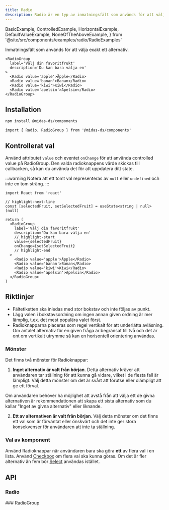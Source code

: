 ```yaml
---
title: Radio
description: Radio är en typ av inmatningsfält som används för att välja ett alternativ från en uppsättning alternativ
---
```


  BasicExample,
  ControlledExample,
  HorizontalExample,
  DefaultValueExample,
  NoneOfTheAboveExample,
} from '@site/src/components/examples/radio/RadioExamples'

<ComponentHeader
  name='Radio'
  friendlyName='Radioknappar'
  overrideHeadlessLink='https://react-spectrum.adobe.com/react-aria/RadioGroup.html'
/>

Inmatningsfält som används för att välja exakt ett alternativ.

```tsx
<RadioGroup
  label='Välj din favoritfrukt'
  description='Du kan bara välja en'
>
  <Radio value='apple'>Äpple</Radio>
  <Radio value='banan'>Banan</Radio>
  <Radio value='kiwi'>Kiwi</Radio>
  <Radio value='apelsin'>Apelsin</Radio>
</RadioGroup>
```

<div className='card'>
  <BasicExample />
</div>

## Installation

```bash npm2yarn
npm install @midas-ds/components
```

```tsx
import { Radio, RadioGroup } from '@midas-ds/components'
```

## Kontrollerat val

Använd attributet `value` och eventet `onChange` för att använda controlled value på RadioGroup.
Den valda radioknappens värde skickas till callbacken, så kan du använda det för att uppdatera ditt state.

:::warning
Notera att ett tomt val representeras av `null` eller `undefined` och inte en tom sträng.
:::

```tsx
import React from 'react'
```

```tsx
// highlight-next-line
const [selectedFruit, setSelectedFruit] = useState<string | null>(null)

return (
  <RadioGroup
    label='Välj din favoritfrukt'
    description='Du kan bara välja en'
    // highlight-start
    value={selectedFruit}
    onChange={setSelectedFruit}
    // highlight-end
  >
    <Radio value='apple'>Äpple</Radio>
    <Radio value='banan'>Banan</Radio>
    <Radio value='kiwi'>Kiwi</Radio>
    <Radio value='apelsin'>Apelsin</Radio>
  </RadioGroup>
)
```

<div className='card'>
  <ControlledExample />
</div>

## Riktlinjer

- Fältetiketten ska inledas med stor bokstav och inte följas av punkt.
- Lägg valen i bokstavsordning om ingen annan given ordning är mer lämplig, t.ex. det mest populära valet först.
- Radioknapparna placeras som regel vertikalt för att underlätta avläsning. Om antalet alternativ för en given fråga är
  begränsat till två och det är ont om vertikalt utrymme så kan en horisontell orientering användas.

<div className='card'>
  <HorizontalExample />
</div>

### Mönster

Det finns två mönster för Radioknappar:

1. **Inget alternativ är valt från början**. Detta alternativ kräver att användaren tar ställning för att kunna gå vidare, vilket i de flesta fall är lämpligt. Välj detta mönster om det är svårt att förutse eller olämpligt att ge ett förval.

<div className='card'>
  <BasicExample />
</div>

Om användaren behöver ha möjlighet att avstå från att välja ett de givna alternativen är rekommendationen att skapa ett sista alternativ som du kallar "Inget av givna alternativ" eller liknande.

<div className='card'>
  <NoneOfTheAboveExample />
</div>

2. **Ett av alternativen är valt från början**. Välj detta mönster om det finns ett val som är förväntat eller önskvärt och det inte ger stora konsekvenser för användaren att inte ta ställning.

<div className='card'>
  <DefaultValueExample />
</div>

### Val av komponent

Använd Radioknappar när användaren bara ska göra **ett** av flera val i en lista. Använd [Checkbox](/components/checkbox) om flera val ska kunna göras. Om det är fler alternativ än fem bör [Select](/components/select) användas istället.

## API

### Radio

<PropTable name='Radio' />
### RadioGroup
<PropTable name='RadioGroup' />
